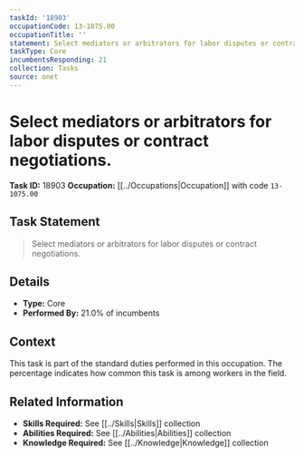 ```yaml
---
taskId: '18903'
occupationCode: 13-1075.00
occupationTitle: ''
statement: Select mediators or arbitrators for labor disputes or contract negotiations.
taskType: Core
incumbentsResponding: 21
collection: Tasks
source: onet
---
```

# Select mediators or arbitrators for labor disputes or contract negotiations.

**Task ID:** 18903
**Occupation:** [[../Occupations|Occupation]] with code `13-1075.00`

## Task Statement

> Select mediators or arbitrators for labor disputes or contract negotiations.

## Details

- **Type:** Core
- **Performed By:** 21.0% of incumbents

## Context

This task is part of the standard duties performed in this occupation. The percentage indicates how common this task is among workers in the field.

## Related Information

- **Skills Required:** See [[../Skills|Skills]] collection
- **Abilities Required:** See [[../Abilities|Abilities]] collection
- **Knowledge Required:** See [[../Knowledge|Knowledge]] collection

